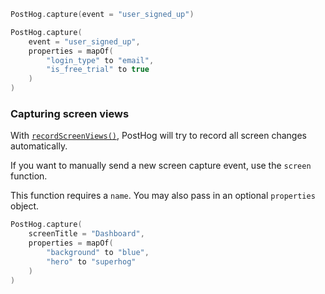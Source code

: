 
<Intro />

```kotlin
PostHog.capture(event = "user_signed_up")
```

<NamingTip />

<SettingProperties />

```kotlin
PostHog.capture(
    event = "user_signed_up",
    properties = mapOf(
        "login_type" to "email",
        "is_free_trial" to true
    )
)
```

### Capturing screen views

With [`recordScreenViews()`](/docs/libraries/android#all-configuration-options), PostHog will try to record all screen changes automatically.

If you want to manually send a new screen capture event, use the `screen` function.

This function requires a `name`. You may also pass in an optional `properties` object.

```kotlin
PostHog.capture(
    screenTitle = "Dashboard",
    properties = mapOf(
        "background" to "blue",
        "hero" to "superhog"
    )
)
```
